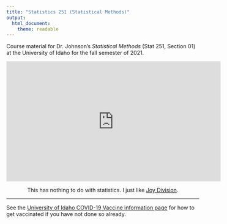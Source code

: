```yaml
---
title: "Statistics 251 (Statistical Methods)"
output: 
  html_document: 
    theme: readable
---
```


Course material for Dr. Johnson's *Statistical Methods* (Stat 251, Section 01) at the University of Idaho for the fall semester of 2021.

<center>

<iframe width="560" height="315" src="https://www.youtube.com/embed/0rs6MFkSacg" title="YouTube video player" frameborder="0" allow="accelerometer; autoplay; clipboard-write; encrypted-media; gyroscope; picture-in-picture" allowfullscreen></iframe>

This has nothing to do with statistics. I just like [Joy Division](https://en.wikipedia.org/wiki/Joy_Division). 

</center>

***

See the [University of Idaho COVID-19 Vaccine information page](https://www.uidaho.edu/vandal-health-clinic/coronavirus/vaccine) for how to get vaccinated if you have not done so already. 

<!-- ![https://xkcd.com/59](http://imgs.xkcd.com/comics/graduation.jpg) -->
<!-- ![https://xkcd.com/314](http://imgs.xkcd.com/comics/dating_pools.png) -->
<!-- ![https://xkcd.com/539](https://imgs.xkcd.com/comics/boyfriend.png) -->
<!-- ![https://xkcd.com/552](http://imgs.xkcd.com/comics/correlation.png) -->
<!-- ![https://xkcd.com/557](http://imgs.xkcd.com/comics/students.png) -->
<!-- ![https://xkcd.com/688](https://imgs.xkcd.com/comics/self_description.png) -->
<!-- ![https://xkcd.com/833](https://imgs.xkcd.com/comics/convincing.png) -->
<!-- ![https://xkcd.com/882](http://imgs.xkcd.com/comics/significant.png) -->
<!-- ![https://xkcd.com/892](http://imgs.xkcd.com/comics/null_hypothesis.png) -->
<!-- ![https://xkcd.com/1260](http://imgs.xkcd.com/comics/ld50.png) -->
<!-- ![https://xkcd.com/1347](http://imgs.xkcd.com/comics/t_distribution.png) -->
<!-- ![https://xkcd.com/1462](https://imgs.xkcd.com/comics/blind_trials.png) -->
<!-- ![https://xkcd.com/1526](https://imgs.xkcd.com/comics/placebo_blocker.png) -->
<!-- ![https://xkcd.com/1781](http://imgs.xkcd.com/comics/artifacts.png) -->
<!-- ![https://xkcd.com/1798](http://imgs.xkcd.com/comics/box_plot.png) -->
<!-- ![https://xkcd.com/1999](http://imgs.xkcd.com/comics/selection_effect.png) -->
<!-- ![https://xkcd.com/2048](http://imgs.xkcd.com/comics/curve_fitting.png) -->
<!-- ![https://xkcd.com/2080](http://imgs.xkcd.com/comics/cohort_and_age_effects.png) -->
<!-- ![https://xkcd.com/2110](http://imgs.xkcd.com/comics/error_bars.png) -->
<!-- ![https://xccd.com/2142](https://imgs.xkcd.com/comics/dangerous_fields.png) -->
<!-- ![https://xkcd.com/2303](https://imgs.xkcd.com/comics/error_types.png) -->
<!-- ![https://xkcd.com/2311](http://imgs.xkcd.com/comics/confidence_interval.png) -->
<!-- ![https://xkcd.com/2343](https://imgs.xkcd.com/comics/mathematical_symbol_fight.png) -->
<!-- ![https://xkcd.com/2400](https://imgs.xkcd.com/comics/statistics.png) -->

<!-- ![https://xkcd.com/520](https://imgs.xkcd.com/comics/cuttlefish.png) -->

<!-- You may be familiar with some of [Timothée Chalamet's](https://en.wikipedia.org/wiki/Timoth%C3%A9e_Chalamet) filmography (I'm looking forward to seeing how he does in the new [Dune](https://youtu.be/n9xhJrPXop4) movie because I'm a fan of [Frank Herbert's](https://en.wikipedia.org/wiki/Frank_Herbert) books), but have you seen his early work? -->

<!-- <center> -->

<!-- <iframe width="560" height="315" src="https://www.youtube.com/embed/BvWefB4NGGI" frameborder="0" allow="accelerometer; autoplay; encrypted-media; gyroscope; picture-in-picture" allowfullscreen></iframe> -->

<!-- Apparently he enjoyed his statistics course. -->

<!-- </center> -->

<!-- ![](opus-magnum.gif) -->

<!-- ![](opus-magnum.png)  -->

<!-- My solution to the "Precision Machine Oil" puzzle in the game [Opus Magnum](https://en.wikipedia.org/wiki/Opus_Magnum_(video_game)). The histograms show the distribution of cost, number of cycles, and area for solutions by other players (my solution is shown by the vertical line).   -->
